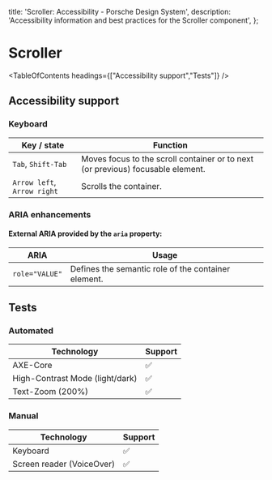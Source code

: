 
  title: 'Scroller: Accessibility - Porsche Design System',
  description: 'Accessibility information and best practices for the Scroller component',
};

# Scroller <ComponentStatus tagName="p-scroller"></ComponentStatus>

<TableOfContents headings={["Accessibility support","Tests"]} />

## Accessibility support

### Keyboard

| Key / state                 | Function                                                                        |
| --------------------------- | ------------------------------------------------------------------------------- |
| `Tab`, `Shift-Tab`          | Moves focus to the scroll container or to next (or previous) focusable element. |
| `Arrow left`, `Arrow right` | Scrolls the container.                                                          |

### ARIA enhancements

#### External **ARIA** provided by the `aria` property:

| ARIA           | Usage                                               |
| -------------- | --------------------------------------------------- |
| `role="VALUE"` | Defines the semantic role of the container element. |

## Tests

### Automated

| Technology                      | Support |
| ------------------------------- | ------- |
| AXE-Core                        | ✅      |
| High-Contrast Mode (light/dark) | ✅      |
| Text-Zoom (200%)                | ✅      |

### Manual

| Technology                | Support |
| ------------------------- | ------- |
| Keyboard                  | ✅      |
| Screen reader (VoiceOver) | ✅      |
